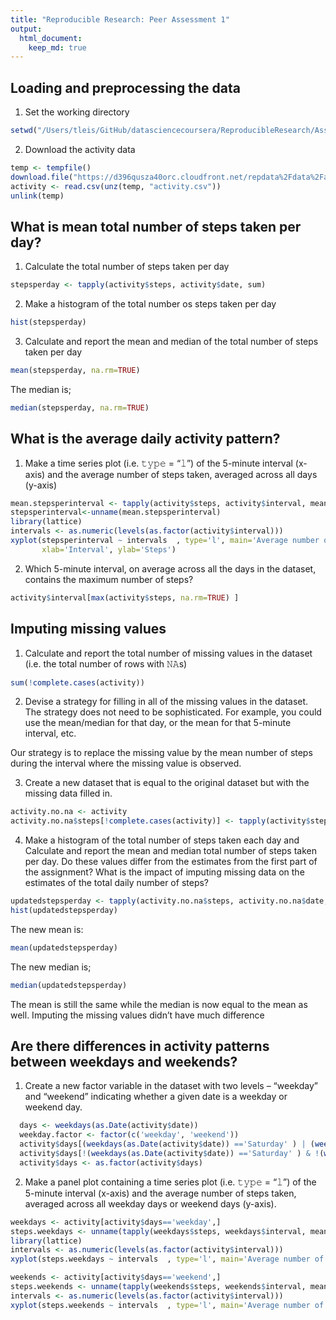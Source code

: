 ```yaml
---
title: "Reproducible Research: Peer Assessment 1"
output: 
  html_document:
    keep_md: true
---
```



## Loading and preprocessing the data

1. Set the working directory
```r
setwd("/Users/tleis/GitHub/datasciencecoursera/ReproducibleResearch/Assignment2")
```

2. Download the activity data
```r
temp <- tempfile()
download.file("https://d396qusza40orc.cloudfront.net/repdata%2Fdata%2Factivity.zip", temp)
activity <- read.csv(unz(temp, "activity.csv"))
unlink(temp)
```

## What is mean total number of steps taken per day?

1. Calculate the total number of steps taken per day
```r
stepsperday <- tapply(activity$steps, activity$date, sum)
```

2. Make a histogram of the total number os steps taken per day
```r
hist(stepsperday)
```
3. Calculate and report the mean and median of the total number of steps taken per day

```r
mean(stepsperday, na.rm=TRUE)
```

The median is;
```r
median(stepsperday, na.rm=TRUE)
```

## What is the average daily activity pattern?

1. Make a time series plot (i.e. 𝚝𝚢𝚙𝚎 = "𝚕") of the 5-minute interval (x-axis) and the average number of steps taken, averaged across all days (y-axis)

```r
mean.stepsperinterval <- tapply(activity$steps, activity$interval, mean, na.rm=TRUE)
stepsperinterval<-unname(mean.stepsperinterval)
library(lattice)
intervals <- as.numeric(levels(as.factor(activity$interval)))
xyplot(stepsperinterval ~ intervals  , type='l', main='Average number of steps averages over all days', 
       xlab='Interval', ylab='Steps')
```

2. Which 5-minute interval, on average across all the days in the dataset, contains the maximum number of steps?

```r
activity$interval[max(activity$steps, na.rm=TRUE) ]
```

## Imputing missing values
1. Calculate and report the total number of missing values in the dataset (i.e. the total number of rows with 𝙽𝙰s)

```r
sum(!complete.cases(activity))
```
2. Devise a strategy for filling in all of the missing values in the dataset. The strategy does not need to be sophisticated. For example, you could use the mean/median for that day, or the mean for that 5-minute interval, etc.

Our strategy is to replace the missing value by the mean number of steps during the interval where the missing value is observed.

3. Create a new dataset that is equal to the original dataset but with the missing data filled in.

```r
activity.no.na <- activity
activity.no.na$steps[!complete.cases(activity)] <- tapply(activity$steps, activity$interval, mean, na.rm=TRUE)
```

4. Make a histogram of the total number of steps taken each day and Calculate and report the mean and median total number of steps taken per day. Do these values differ from the estimates from the first part of the assignment? What is the impact of imputing missing data on the estimates of the total daily number of steps?

```r
updatedstepsperday <- tapply(activity.no.na$steps, activity.no.na$date, sum)
hist(updatedstepsperday)
```
The new mean is:
```r
mean(updatedstepsperday)
```

The new median is;
```r
median(updatedstepsperday)
```

The mean is still the same while the median is now equal to the mean as well. Imputing the missing values didn't have much difference 

## Are there differences in activity patterns between weekdays and weekends?
1. Create a new factor variable in the dataset with two levels – “weekday” and “weekend” indicating whether a given date is a weekday or weekend day.

```r
  days <- weekdays(as.Date(activity$date))
  weekday.factor <- factor(c('weekday', 'weekend'))
  activity$days[(weekdays(as.Date(activity$date)) =='Saturday' ) | (weekdays(as.Date(activity$date)) =='Sunday' ) ] <- 'weekend' 
  activity$days[!(weekdays(as.Date(activity$date)) =='Saturday' ) & !(weekdays(as.Date(activity$date)) =='Sunday' ) ] <- 'weekday' 
  activity$days <- as.factor(activity$days)
```

2. Make a panel plot containing a time series plot (i.e. 𝚝𝚢𝚙𝚎 = "𝚕") of the 5-minute interval (x-axis) and the average number of steps taken, averaged across all weekday days or weekend days (y-axis). 

```r
weekdays <- activity[activity$days=='weekday',]
steps.weekdays <- unname(tapply(weekdays$steps, weekdays$interval, mean, na.rm=TRUE))
library(lattice)
intervals <- as.numeric(levels(as.factor(activity$interval)))
xyplot(steps.weekdays ~ intervals  , type='l', main='Average number of steps over all week days',  xlab='Interval', ylab='Steps')
```


```r
weekends <- activity[activity$days=='weekend',]
steps.weekends <- unname(tapply(weekends$steps, weekends$interval, mean, na.rm=TRUE))
intervals <- as.numeric(levels(as.factor(activity$interval)))
xyplot(steps.weekends ~ intervals  , type='l', main='Average number of steps over all weekends', xlab='Interval', ylab='Steps')
```